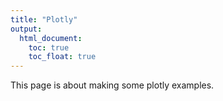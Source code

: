 ```yaml
---
title: "Plotly"
output: 
  html_document:
    toc: true
    toc_float: true
---
```


This page is about making some plotly examples. 